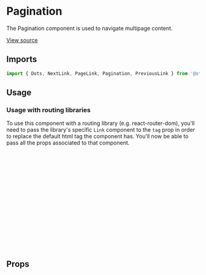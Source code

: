 

<Meta of={PaginationStories} />

# Pagination

The Pagination component is used to navigate multipage content.

[View source](https://github.com/strapi/design-system/tree/main/packages/design-system/src/Pagination)

## Imports

```js
import { Dots, NextLink, PageLink, Pagination, PreviousLink } from '@strapi/design-system';
```

## Usage

<Canvas of={PaginationStories.Base} />

### Usage with routing libraries

To use this component with a routing library (e.g. react-router-dom), you'll need to pass the library's specific `Link`
component to the `tag` prop in order to replace the default html tag the component has. You'll now be able to pass all
the props associated to that component.

```jsx
import { PreviousLink, PageLink, NextLink } from '@strapi/design-system';
import { NavLink } from 'my-routing-library';

<Pagination>
  <PreviousLink as={NavLink} to="/1">
    Previous
  </PreviousLink>
  <PageLink as={NavLink} to="/1">
    1
  </PageLink>
  <PageLink as={NavLink} to="/2">
    2
  </PageLink>
  <NextLink as={NavLink} to="/2">
    Next page
  </NextLink>
</Pagination>;
```

## Props

<ArgTypes of={Pagination} />
